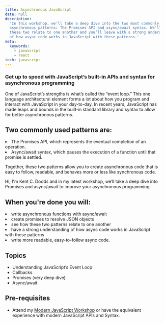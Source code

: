 ```yaml
---
title: Asynchronous JavaScript
date: null
description:
  'In this workshop, we’ll take a deep dive into the two most commonly used
  asynchronous patterns: The Promises API and async/await syntax. We’ll see how
  these two relate to one another and you’ll leave with a strong understanding
  of how async code works in JavaScript with these patterns.'
meta:
  keywords:
    - javascript
    - react
tech: javascript
---
```



### Get up to speed with JavaScript’s built-in APIs and syntax for asynchronous programming

One of JavaScript’s strengths is what’s called the “event loop.” This one
language architectural element forms a lot about how you program and interact
with JavaScript in your day-to-day. In recent years, JavaScript has made leaps
and bounds in the built-in standard library and syntax to allow for better
asynchronous patterns.

## Two commonly used patterns are:

<List>
  <Li check>
    The Promises API, which represents the eventual completion of an operation.
  </Li>
  <Li check>
    Async/await syntax, which pauses the execution of a function until that
    promise is settled.
  </Li>
</List>

Together, these two patterns allow you to create asynchronous code that is easy
to follow, readable, and behaves more or less like synchronous code.

Hi, I'm Kent C. Dodds and in my latest workshop, we’ll take a deep dive into
Promises and async/await to improve your asynchronous programming.

## When you're done you will:

<List>
  <Li check>write asynchronous functions with async/await</Li>
  <Li check>create promises to resolve JSON objects</Li>
  <Li check>see how these two patterns relate to one another</Li>
  <Li check>
    have a strong understanding of how async code works in JavaScript with these
    patterns
  </Li>
  <Li check>write more readable, easy-to-follow async code.</Li>
</List>

## Topics

- Understanding JavaScript’s Event Loop
- Callbacks
- Promises (very deep dive)
- Async/await

## Pre-requisites

- Attend my [Modern JavaScript Workshop](/workshops/modern-javascript) or have
  the equivalent experience with modern JavaScript APIs and Syntax.
